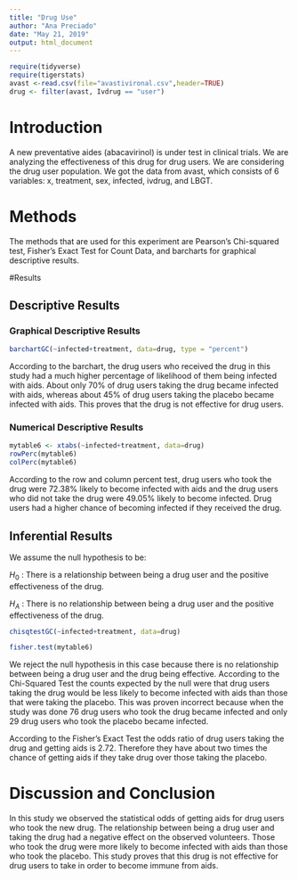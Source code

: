 ---
title: "Drug Use"
author: "Ana Preciado"
date: "May 21, 2019"
output: html_document
---

```{r include=FALSE,echo=FALSE}
require(tidyverse)
require(tigerstats)
avast <-read.csv(file="avastivironal.csv",header=TRUE) 
drug <- filter(avast, Ivdrug == "user")
```

# Introduction  

<!--In this section you explain what you are trying to show.  Where did the data come from?  What is the research or other question you are trying to answer?.  If you skimp in this section expect to be marked down in your grade. Paint a picture of the project a couple of paragraphs is expected!--> 
A new  preventative aides (abacavirinol) is under test in clinical trials. We are analyzing the effectiveness of this drug for drug users. We are considering the drug user population. We got the data from avast, which consists of 6 variables: x, treatment, sex, infected, ivdrug, and LBGT. 


# Methods

<!--Decide on your methods:  use "variable analysis" or other appropriate descriptors.  Make sure to choose at least one graphical method and at least one numerical method. Discuss what data manipulations may be needed for example subsetting or other binning procedures and what sort of graphical displays and inferential tools will be used!-->
The methods that are used for this experiment are Pearson's Chi-squared test, Fisher's Exact Test for Count Data, and barcharts for graphical descriptive results.

#Results

<!--Divide this section into two sub-sections:  One for your descriptive  results and one for your inferential results.!-->

## Descriptive Results

### Graphical Descriptive Results

<!--Graphical results here.  Make sure to show your code.  Provide appropriate labels for axes, giving units if possible, and provide a good title for the graph, too.  Use the graphical results to describe the patterns if any that exist in the data as focused toward the research question. Bottom line is to explain the features of the graph that are relevant to conforming or departing to what is expected by your null hypothesis !--> 

```{r}
barchartGC(~infected+treatment, data=drug, type = "percent")
``` 

According to the barchart, the drug users who received the drug in this study had a much higher percentage of likelihood of them being infected with aids. About only 70% of drug users taking the drug became infected with aids, whereas about 45% of drug users taking the placebo became infected with aids. This proves that the drug is not effective for drug users. 

### Numerical Descriptive Results

<!--Numerical results go here. Use the numerical results to describe the patterns if any that exist in the data as focused toward the research question!--> 

```{r}
mytable6 <- xtabs(~infected+treatment, data=drug)
rowPerc(mytable6) 
colPerc(mytable6)
```

According to the row and column percent test, drug users who took the drug were 72.38% likely to become infected with aids and the drug users who did not take the drug were 49.05% likely to become infected. Drug users had a higher chance of becoming infected if they received the drug. 

## Inferential Results

<!--State hypothesis clearly.  Make sure your discussion of the inferential test covers all the aspects that the test output produces, such as test statistic, p-value etc.  Make a decision about the null hypothesis, explain the assumptions on which the selected test/procedure was based, and why the chosen procedure satisfys the assumptions and is appropriate to answer the research question!--> 

We assume the null hypothesis to be: 

$H_0$ : There is a relationship between being a drug user and the positive effectiveness of the drug.

$H_A$ : There is no relationship between being a drug user and the positive effectiveness of the drug. 

```{r}
chisqtestGC(~infected+treatment, data=drug)
```
```{r}
fisher.test(mytable6)
``` 

We reject the null hypothesis in this case because there is no relationship between being a drug user and the drug being effective. According to the Chi-Squared Test the counts expected by the null were that drug users taking the drug would be less likely to become infected with aids than those that were taking the placebo. This was proven incorrect because when the study was done 76 drug users who took the drug became infected and only 29 drug users who took the placebo became infected. 

According to the Fisher's Exact Test the odds ratio of drug users taking the drug and getting aids is 2.72. Therefore they have about two times the chance of getting aids if they take drug over those taking the placebo.

# Discussion and Conclusion

<!--Discussion and conclusion here.  If you found a relationship be sure to consider whether the relationship occurs because one of the variavbles causes the other, or whether they perhasps are related for some other reason.  Watch the chapter 6 videos from the GeorgeTown videos collection.!--> 

In this study we observed the statistical odds of getting aids for drug users who took the new drug. The relationship between being a drug user and taking the drug had a negative effect on the observed volunteers. Those who took the drug were more likely to become infected with aids than those who took the placebo. This study proves that this drug is not effective for drug users to take in order to become immune from aids.

